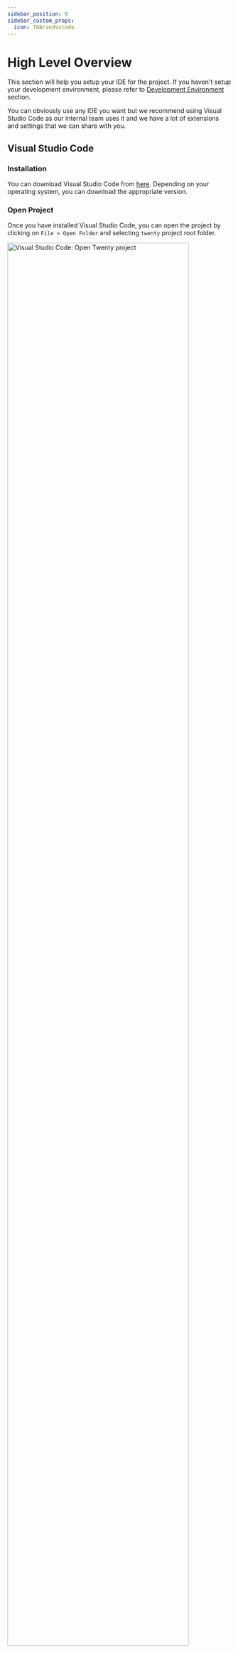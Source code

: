 ```yaml
---
sidebar_position: 0
sidebar_custom_props:
  icon: TbBrandVscode
---
```


# High Level Overview

This section will help you setup your IDE for the project. If you haven't setup your development environment, please refer to [Development Environment](/developer/local-setup) section.

You can obviously use any IDE you want but we recommend using Visual Studio Code as our internal team uses it and we have a lot of extensions and settings that we can share with you.


## Visual Studio Code

### Installation

You can download Visual Studio Code from [here](https://code.visualstudio.com/download). Depending on your operating system, you can download the appropriate version.

### Open Project

Once you have installed Visual Studio Code, you can open the project by clicking on `File > Open Folder` and selecting `twenty` project root folder.

<div style={{textAlign: 'center'}}>
    <img src="/img/developer/ide-project-open.png" alt="Visual Studio Code: Open Twenty project" width="90%" />
</div>

### Extensions 

You can use the recommended extensions for the project. You will find them in `.vscode/extensions.json` file. VSCode should prompt you to install the recommended extensions when you open the project.

<div style={{textAlign: 'center'}}>
    <img src="/img/developer/ide-extensions.png" alt="Visual Studio Code: Install recommended extensions" width="90%" />
</div>


### Docker Setup

If you are using a [Docker setup](/developer/local-setup#docker-install), you will need to run VSCode in the container. You can do that by opening the project, clicking on `Remote Explorer` icon on the left sidebar and then clicking on `Attach in New window` on `dev-twenty-dev` container.

<div style={{textAlign: 'center'}}>
    <img src="/img/developer/ide-start-dev-container.png" alt="Visual Studio Code: Open in container" width="90%" />
</div>

<br />
VSCode will open a new window and you will be able to use it as you would normally do. The only difference is that you will be running VSCode inside the container and you will have access to all the tools and dependencies that are installed in the container.

If you stop your containers, you will need to start them again before opening the project in VSCode again.

### Conclusion

You are all set to start developing the project. If you have any questions, feel free to reach out to us on [Discord](https://discord.com/invite/cx5n4Jzs57).